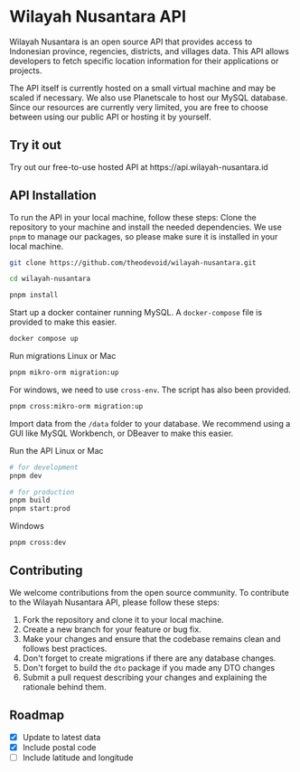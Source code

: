 
# Wilayah Nusantara API

Wilayah Nusantara is an open source API that provides access to Indonesian province, regencies, districts, and villages data.
This API allows developers to fetch specific location information for their applications or projects.

The API itself is currently hosted on a small virtual machine and may be scaled
if necessary. We also use Planetscale to host our MySQL database. Since our resources are
currently very limited, you are free to choose between using our public API or hosting it by yourself.

## Try it out
<Callout type="info">
Try out our free-to-use hosted API at https://api.wilayah-nusantara.id
</Callout>

## API Installation

To run the API in your local machine, follow these steps:
Clone the repository to your machine and install the needed dependencies. We use `pnpm` to manage our packages, so please make sure it is installed in your local machine.

```bash
git clone https://github.com/theodevoid/wilayah-nusantara.git

cd wilayah-nusantara

pnpm install
```

Start up a docker container running MySQL. A `docker-compose` file is provided to make this easier.

```bash filename="apps/api"
docker compose up
```

Run migrations
Linux or Mac

```bash filename="apps/api"
pnpm mikro-orm migration:up
```

For windows, we need to use `cross-env`. The script has also been provided.

```bash filename="apps/api"
pnpm cross:mikro-orm migration:up
```

Import data from the `/data` folder to your database. We recommend using a GUI like MySQL Workbench, or DBeaver to make this easier.

Run the API
Linux or Mac

```bash filename="apps/api"
# for development
pnpm dev

# for production
pnpm build
pnpm start:prod
```

Windows

```bash filename="apps/api"
pnpm cross:dev
```

## Contributing

We welcome contributions from the open source community. To contribute to the Wilayah Nusantara API, please follow these steps:

1. Fork the repository and clone it to your local machine.
2. Create a new branch for your feature or bug fix.
3. Make your changes and ensure that the codebase remains clean and follows best practices.
4. Don't forget to create migrations if there are any database changes.
5. Don't forget to build the `dto` package if you made any DTO changes
6. Submit a pull request describing your changes and explaining the rationale behind them.

## Roadmap

- [x] Update to latest data
- [x] Include postal code
- [ ] Include latitude and longitude
